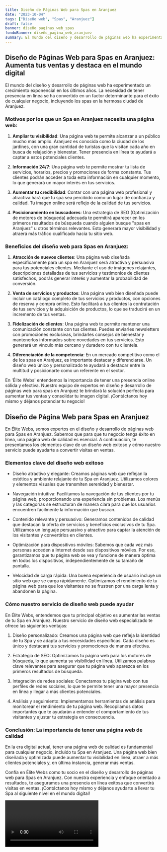```yaml
---
title: Diseño de Páginas Web para Spas en Aranjuez
date: "2023-10-04"
tags: ["Diseño web", "Spas", "Aranjuez"]
draft: false
banner: diseño_paginas_web_spas
fondoBanner: diseño_pagina_web_aranjuez
summary: El mundo del diseño y desarrollo de páginas web ha experimentado un crecimiento exponencial en los últimos años. La necesidad de tener presencia en línea se ha convertido en un factor determinante para el éxito de cualquier negocio, incluyendo los spas en la hermosa ciudad de Aranjuez.
---
```



## Diseño de Páginas Web para Spas en Aranjuez: Aumenta tus ventas y destaca en el mundo digital

El mundo del diseño y desarrollo de páginas web ha experimentado un crecimiento exponencial en los últimos años. La necesidad de tener presencia en línea se ha convertido en un factor determinante para el éxito de cualquier negocio, incluyendo los spas en la hermosa ciudad de Aranjuez.

### Motivos por los que un Spa en Aranjuez necesita una página web:

1. **Ampliar tu visibilidad**: Una página web te permite alcanzar a un público mucho más amplio. Aranjuez es conocida como la ciudad de los jardines, con una gran cantidad de turistas que la visitan cada año en busca de relajación y bienestar. Tener presencia en línea te ayudará a captar a estos potenciales clientes.

2. **Información 24/7**: Una página web te permite mostrar tu lista de servicios, horarios, precios y promociones de forma constante. Tus clientes podrán acceder a toda esta información en cualquier momento, lo que generará un mayor interés en tus servicios.

3. **Aumentar tu credibilidad**: Contar con una página web profesional y atractiva hará que tu spa sea percibido como un lugar de confianza y calidad. Tu imagen online será reflejo de la calidad de tus servicios.

4. **Posicionamiento en buscadores**: Una estrategia de SEO (Optimización de motores de búsqueda) adecuada te permitirá aparecer en los primeros resultados de búsqueda cuando alguien busque "spas en Aranjuez" u otros términos relevantes. Esto generará mayor visibilidad y atraerá más tráfico cualificado hacia tu sitio web.

### Beneficios del diseño web para Spas en Aranjuez:

1. **Atracción de nuevos clientes**: Una página web diseñada específicamente para un spa en Aranjuez será atractiva y persuasiva para tus potenciales clientes. Mediante el uso de imágenes relajantes, descripciones detalladas de tus servicios y testimonios de clientes satisfechos, podrás generar interés y aumentar la probabilidad de conversión.

2. **Venta de servicios y productos**: Una página web bien diseñada puede incluir un catálogo completo de tus servicios y productos, con opciones de reserva y compra online. Esto facilitará a tus clientes la contratación de tus servicios y la adquisición de productos, lo que se traducirá en un incremento de tus ventas.

3. **Fidelización de clientes**: Una página web te permite mantener una comunicación constante con tus clientes. Puedes enviarles newsletters con promociones exclusivas, brindarles consejos de bienestar y mantenerlos informados sobre novedades en tus servicios. Esto generará un vínculo más cercano y duradero con tu clientela.

4. **Diferenciación de la competencia**: En un mercado competitivo como el de los spas en Aranjuez, es importante destacar y diferenciarse. Un diseño web único y personalizado te ayudará a destacar entre la multitud y posicionarte como un referente en el sector.

En 'Élite Webs' entendemos la importancia de tener una presencia online sólida y efectiva. Nuestro equipo de expertos en diseño y desarrollo de páginas web para spas en Aranjuez te brindará la solución perfecta para aumentar tus ventas y consolidar tu imagen digital. ¡Contáctanos hoy mismo y déjanos potenciar tu negocio!

<GifSeo />

<Cta />

## Diseño de Página Web para Spas en Aranjuez

En Élite Webs, somos expertos en el diseño y desarrollo de páginas web para Spas en Aranjuez. Sabemos que para que tu negocio tenga éxito en línea, una página web de calidad es esencial. A continuación, te presentamos los elementos clave de un diseño web exitoso y cómo nuestro servicio puede ayudarte a convertir visitas en ventas.

### Elementos clave del diseño web exitoso

- Diseño atractivo y elegante: Creamos páginas web que reflejan la estética y ambiente relajante de tu Spa en Aranjuez. Utilizamos colores y elementos visuales que transmiten serenidad y bienestar.

- Navegación intuitiva: Facilitamos la navegación de tus clientes por tu página web, proporcionando una experiencia sin problemas. Los menús y las categorías se estructuran de manera clara para que los usuarios encuentren fácilmente la información que buscan.

- Contenido relevante y persuasivo: Generamos contenidos de calidad que destacan la oferta de servicios y beneficios exclusivos de tu Spa. Utilizamos un lenguaje persuasivo y atractivo para captar la atención de los visitantes y convertirlos en clientes.

- Optimización para dispositivos móviles: Sabemos que cada vez más personas acceden a Internet desde sus dispositivos móviles. Por eso, garantizamos que tu página web se vea y funcione de manera óptima en todos los dispositivos, independientemente de su tamaño de pantalla.

- Velocidad de carga rápida: Una buena experiencia de usuario incluye un sitio web que se carga rápidamente. Optimizamos el rendimiento de tu página web para que los visitantes no se frustren por una carga lenta y abandonen la página.

### Cómo nuestro servicio de diseño web puede ayudar

En Élite Webs, entendemos que tu principal objetivo es aumentar las ventas de tu Spa en Aranjuez. Nuestro servicio de diseño web especializado te ofrece las siguientes ventajas:

1. Diseño personalizado: Creamos una página web que refleja la identidad de tu Spa y se adapta a tus necesidades específicas. Cada diseño es único y destacará tus servicios y promociones de manera efectiva.

2. Estrategia de SEO: Optimizamos tu página web para los motores de búsqueda, lo que aumenta su visibilidad en línea. Utilizamos palabras clave relevantes para asegurar que tu página web aparezca en los primeros resultados de búsqueda.

3. Integración de redes sociales: Conectamos tu página web con tus perfiles de redes sociales, lo que te permite tener una mayor presencia en línea y llegar a más clientes potenciales.

4. Análisis y seguimiento: Implementamos herramientas de análisis para monitorear el rendimiento de tu página web. Recopilamos datos importantes que te ayudarán a entender el comportamiento de tus visitantes y ajustar tu estrategia en consecuencia.

### Conclusión: La importancia de tener una página web de calidad

En la era digital actual, tener una página web de calidad es fundamental para cualquier negocio, incluido tu Spa en Aranjuez. Una página web bien diseñada y optimizada puede aumentar tu visibilidad en línea, atraer a más clientes potenciales y, en última instancia, generar más ventas.

Confía en Élite Webs como tu socio en el diseño y desarrollo de páginas web para Spas en Aranjuez. Con nuestra experiencia y enfoque orientado a resultados, te aseguramos una presencia en línea exitosa que convertirá visitas en ventas. ¡Contáctanos hoy mismo y déjanos ayudarte a llevar tu Spa al siguiente nivel en el mundo digital!

<Video />

<CtaBot job="Spas" city="Aranjuez" />

<Gmaps query="Aranjuez+españa+maps" />
